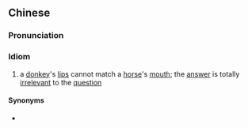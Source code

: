 {{also|驴唇不对马嘴|驢唇不對馬嘴}}
==Chinese==
{{zh-forms|s=驴唇不对马嘴|t2=驢唇不對馬嘴}}

===Pronunciation===
{{zh-pron
|m=lǘchún不duìmǎzuǐ
|cat=id
}}

===Idiom===
{{zh-idiom}}

# a [[donkey]]'s [[lip]]s cannot match a [[horse]]'s [[mouth]]; the [[answer]] is totally [[irrelevant]] to the [[question]]

====Synonyms====
* {{zh-l|牛頭不對馬嘴}}